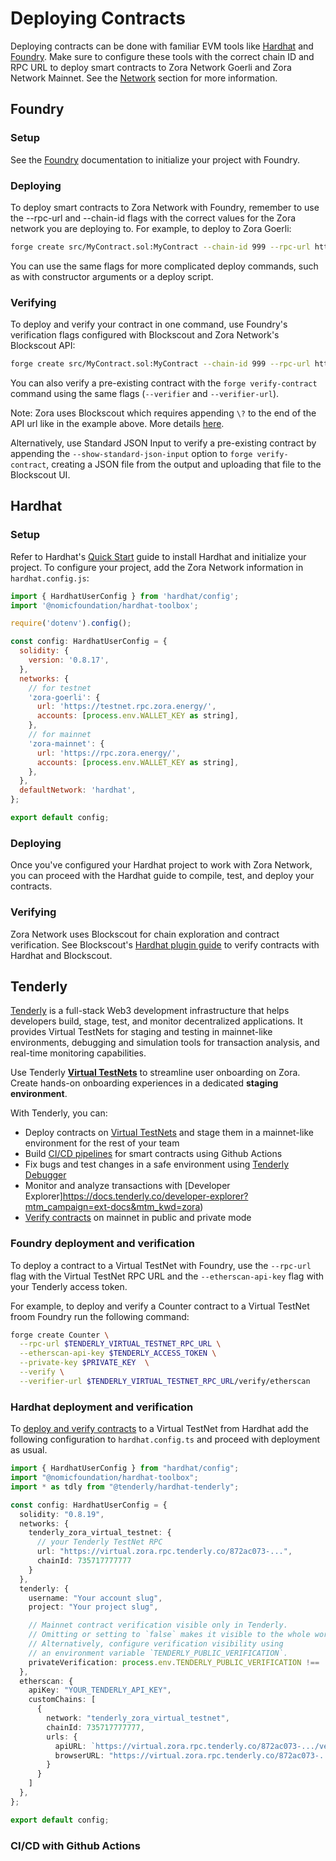 
# Deploying Contracts

Deploying contracts can be done with familiar EVM tools like [Hardhat](https://hardhat.org/) and [Foundry](https://book.getfoundry.sh/). 
Make sure to configure these tools with the correct chain ID and RPC URL to deploy smart contracts to Zora Network Goerli and Zora Network Mainnet. See the [Network](/zora-network/network) section for more information.

## Foundry

### Setup

See the [Foundry](https://book.getfoundry.sh/) documentation to initialize your project with Foundry.

### Deploying
To deploy smart contracts to Zora Network with Foundry, remember to use the --rpc-url and --chain-id flags with the correct values for the Zora network you are deploying to. For example, to deploy to Zora Goerli:

```bash
forge create src/MyContract.sol:MyContract --chain-id 999 --rpc-url https://testnet.rpc.zora.energy/ --private-key $PRIVATE_KEY 
```

You can use the same flags for more complicated deploy commands, such as with constructor arguments or a deploy script.

### Verifying
To deploy and verify your contract in one command, use Foundry's verification flags configured with Blockscout and Zora Network's Blockscout API:

```bash
forge create src/MyContract.sol:MyContract --chain-id 999 --rpc-url https://testnet.rpc.zora.energy/ --private-key $PRIVATE_KEY --verify --verifier blockscout --verifier-url https://testnet.explorer.zora.energy/api\?
```

You can also verify a pre-existing contract with the `forge verify-contract` command using the same flags (`--verifier` and `--verifier-url`).

Note: Zora uses Blockscout which requires appending `\?` to the end of the API url like in the example above. More details [here](https://github.com/foundry-rs/foundry/issues/5160).

Alternatively, use Standard JSON Input to verify a pre-existing contract by appending the `--show-standard-json-input` option to `forge verify-contract`, creating a JSON file from the output and uploading that file to the Blockscout UI.


## Hardhat

### Setup
Refer to Hardhat's [Quick Start](https://hardhat.org/hardhat-runner/docs/getting-started#quick-start) guide to install Hardhat and initialize your project. 
To configure your project, add the Zora Network information in `hardhat.config.js`:

```js
import { HardhatUserConfig } from 'hardhat/config';
import '@nomicfoundation/hardhat-toolbox';

require('dotenv').config();

const config: HardhatUserConfig = {
  solidity: {
    version: '0.8.17',
  },
  networks: {
    // for testnet
    'zora-goerli': {
      url: 'https://testnet.rpc.zora.energy/',
      accounts: [process.env.WALLET_KEY as string],
    },
    // for mainnet
    'zora-mainnet': {
      url: 'https://rpc.zora.energy/',
      accounts: [process.env.WALLET_KEY as string],
    },
  },
  defaultNetwork: 'hardhat',
};

export default config;
```

### Deploying
Once you've configured your Hardhat project to work with Zora Network, you can proceed with the Hardhat guide to compile, test, and deploy your contracts.

### Verifying
Zora Network uses Blockscout for chain exploration and contract verification. See Blockscout's [Hardhat plugin guide](https://docs.blockscout.com/for-users/verifying-a-smart-contract/hardhat-verification-plugin) to verify contracts with Hardhat and Blockscout.

## Tenderly
[Tenderly](https://tenderly.co?mtm_campaign=ext-docs&mtm_kwd=zora) is a full-stack Web3 development infrastructure that helps developers build, stage, test, and monitor decentralized applications. It provides Virtual TestNets for staging and testing in mainnet-like environments, debugging and simulation tools for transaction analysis, and real-time monitoring capabilities.

Use Tenderly [**Virtual TestNets**]() to streamline user onboarding on Zora. Create hands-on onboarding experiences in a dedicated **staging environment**.

With Tenderly, you can:
- Deploy contracts on [Virtual TestNets](https://docs.tenderly.co/virtual-testnets?mtm_campaign=ext-docs&mtm_kwd=zora) and stage them in a mainnet-like environment for the rest of your team
- Build [CI/CD pipelines](https://docs.tenderly.co/virtual-testnets/ci-cd/github-actions-foundry?mtm_campaign=ext-docs&mtm_kwd=zora) for smart contracts using Github Actions
- Fix bugs and test changes in a safe environment using [Tenderly Debugger](https://docs.tenderly.co/debugger?mtm_campaign=ext-docs&mtm_kwd=zora)
- Monitor and analyze transactions with [Developer Explorer]https://docs.tenderly.co/developer-explorer?mtm_campaign=ext-docs&mtm_kwd=zora)
- [Verify contracts](https://docs.tenderly.co/contract-verification?mtm_campaign=ext-docs&mtm_kwd=zora) on mainnet in public and private mode

### Foundry deployment and verification
To deploy a contract to a Virtual TestNet with Foundry, use the `--rpc-url` flag with the Virtual TestNet RPC URL and the `--etherscan-api-key` flag with your Tenderly access token. 

For example, to deploy and verify a Counter contract to a Virtual TestNet froom Foundry run the following command:

```bash
forge create Counter \
  --rpc-url $TENDERLY_VIRTUAL_TESTNET_RPC_URL \
  --etherscan-api-key $TENDERLY_ACCESS_TOKEN \
  --private-key $PRIVATE_KEY  \
  --verify \
  --verifier-url $TENDERLY_VIRTUAL_TESTNET_RPC_URL/verify/etherscan
```

### Hardhat deployment and verification
To [deploy and verify contracts](https://docs.tenderly.co/contract-verification/hardhat?mtm_campaign=ext-docs&mtm_kwd=zora) to a Virtual TestNet from Hardhat add the following configuration to `hardhat.config.ts` and proceed with deployment as usual.

```ts
import { HardhatUserConfig } from "hardhat/config";
import "@nomicfoundation/hardhat-toolbox";
import * as tdly from "@tenderly/hardhat-tenderly";

const config: HardhatUserConfig = {
  solidity: "0.8.19",
  networks: {
    tenderly_zora_virtual_testnet: {
      // your Tenderly TestNet RPC
      url: "https://virtual.zora.rpc.tenderly.co/872ac073-...",
      chainId: 735717777777
    }
  },
  tenderly: {
    username: "Your account slug",
    project: "Your project slug",

    // Mainnet contract verification visible only in Tenderly.
    // Omitting or setting to `false` makes it visible to the whole world.
    // Alternatively, configure verification visibility using
    // an environment variable `TENDERLY_PUBLIC_VERIFICATION`.
    privateVerification: process.env.TENDERLY_PUBLIC_VERIFICATION !== 'true',
  },
  etherscan: {
    apiKey: "YOUR_TENDERLY_API_KEY",
    customChains: [
      {
        network: "tenderly_zora_virtual_testnet",
        chainId: 735717777777,
        urls: {
          apiURL: `https://virtual.zora.rpc.tenderly.co/872ac073-.../verify/etherscan`,
          browserURL: "https://virtual.zora.rpc.tenderly.co/872ac073-..."
        }
      }
    ]
  },
};

export default config;

```

### CI/CD with Github Actions